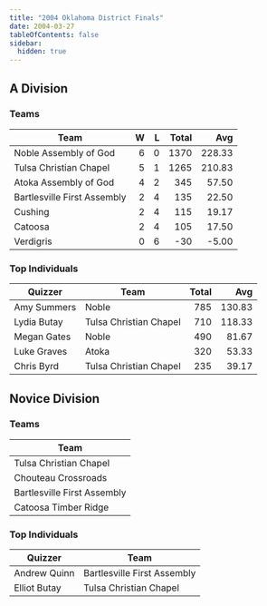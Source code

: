 ```yaml
---
title: "2004 Oklahoma District Finals"
date: 2004-03-27
tableOfContents: false
sidebar:
  hidden: true
---
```


## A Division

### Teams

| Team                        |    W |    L | Total |    Avg |
| --------------------------- | ---: | ---: | ----: | -----: |
| Noble Assembly of God       |    6 |    0 |  1370 | 228.33 |
| Tulsa Christian Chapel      |    5 |    1 |  1265 | 210.83 |
| Atoka Assembly of God       |    4 |    2 |   345 |  57.50 |
| Bartlesville First Assembly |    2 |    4 |   135 |  22.50 |
| Cushing                     |    2 |    4 |   115 |  19.17 |
| Catoosa                     |    2 |    4 |   105 |  17.50 |
| Verdigris                   |    0 |    6 |   -30 |  -5.00 |

### Top Individuals

| Quizzer     | Team                   | Total |    Avg |
| ----------- | ---------------------- | ----: | -----: |
| Amy Summers | Noble                  |   785 | 130.83 |
| Lydia Butay | Tulsa Christian Chapel |   710 | 118.33 |
| Megan Gates | Noble                  |   490 |  81.67 |
| Luke Graves | Atoka                  |   320 |  53.33 |
| Chris Byrd  | Tulsa Christian Chapel |   235 |  39.17 |

## Novice Division

### Teams

| Team                        |
| --------------------------- |
| Tulsa Christian Chapel      |
| Chouteau Crossroads         |
| Bartlesville First Assembly |
| Catoosa Timber Ridge        |

### Top Individuals

| Quizzer      | Team                        |
| ------------ | --------------------------- |
| Andrew Quinn | Bartlesville First Assembly |
| Elliot Butay | Tulsa Christian Chapel      |

